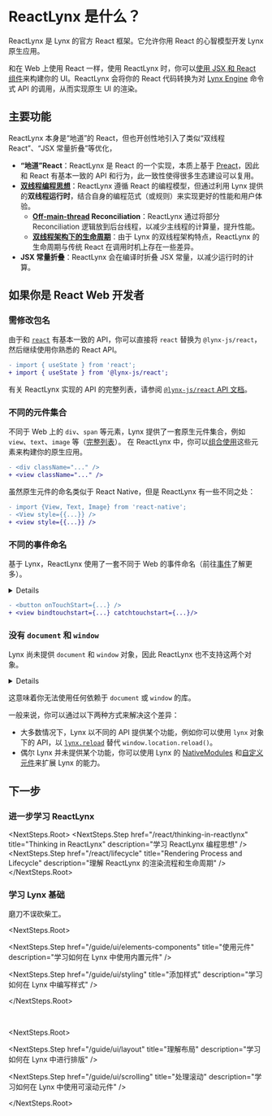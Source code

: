 
# ReactLynx 是什么？

ReactLynx 是 Lynx 的官方 React 框架。它允许你用 React 的心智模型开发 Lynx 原生应用。

和在 Web 上使用 React 一样，使用 ReactLynx 时，你可以[使用 JSX 和 React 组件](https://react.dev/learn/describing-the-ui)来构建你的 UI。ReactLynx 会将你的 React 代码转换为对 [Lynx Engine](/guide/spec.html#engine) 命令式 API 的调用，从而实现原生 UI 的渲染。

## 主要功能

ReactLynx 本身是“地道”的 React，但也开创性地引入了类似“双线程 React”、“JSX 常量折叠”等优化，

- **“地道”React**：ReactLynx 是 React 的一个实现，本质上基于 [Preact](https://github.com/preactjs/preact)，因此和 React 有基本一致的 API 和行为，此一致性使得很多生态建设可以复用。
- **[双线程编程思想](./thinking-in-reactlynx.mdx)**：ReactLynx 遵循 React 的编程模型，但通过利用 Lynx 提供的**双线程运行时**，结合自身的编程范式（或规则）来实现更好的性能和用户体验。
  - **[Off-main-thread](/guide/spec.html#background-thread-aka-off-main-thread) Reconciliation**：ReactLynx 通过将部分 Reconciliation 逻辑放到后台线程，以减少主线程的计算量，提升性能。
  - **[双线程架构下的生命周期](./lifecycle.md)**：由于 Lynx 的双线程架构特点，ReactLynx 的生命周期与传统 React 在调用时机上存在一些差异。
- **JSX 常量折叠**：ReactLynx 会在编译时折叠 JSX 常量，以减少运行时的计算。

## 如果你是 React Web 开发者

### 需修改包名

由于和 [`react`](https://www.npmjs.com/package/react) 有基本一致的 API，你可以直接将 `react` 替换为 `@lynx-js/react`，然后继续使用你熟悉的 React API。

```diff
- import { useState } from 'react';
+ import { useState } from '@lynx-js/react';
```

有关 ReactLynx 实现的 API 的完整列表，请参阅 [`@lynx-js/react` API 文档](../api/react/index.html)。

### 不同的元件集合

不同于 Web 上的 `div`、`span` 等元素，Lynx 提供了一套原生元件集合，例如 `view`、`text`、`image` 等（[完整列表](/api/elements/built-in/view.html)）。
在 ReactLynx 中，你可以[组合使用](/guide/ui/elements-components.html)这些元素来构建你的原生应用。

```diff
- <div className="..." />
+ <view className="..." />
```

虽然原生元件的命名类似于 React Native，但是 ReactLynx 有一些不同之处：

```diff
- import {View, Text, Image} from 'react-native';
- <View style={{...}} />
+ <view style={{...}} />
```

### 不同的事件命名

基于 Lynx，ReactLynx 使用了一套不同于 Web 的事件命名（前往[事件](/guide/interaction/event-handling.html)了解更多）。

<Details title="事件传播也有所不同">

在 Web 上常用的 `e.stopPropagation()`、`e.preventDefault()` 等方法，Lynx 并无完全对应的 API。
但是 Lynx 的[事件传播机制](/guide/interaction/event-handling/event-propagation.html)仍允许你实现和 Web 上类似的功能或效果。

</Details>

```diff
- <button onTouchStart={...} />
+ <view bindtouchstart={...} catchtouchstart={...}/>
```

### 没有 `document` 和 `window`

Lynx 尚未提供 `document` 和 `window` 对象，因此 ReactLynx 也不支持这两个对象。

<Details title="没有“DOM”？">

Lynx Engine 提供了一套 Low Level 的 Element API，
允许[框架开发者](/guide/spec.html#scripting-framework-developer)通过运行在[主线程](/guide/spec.html#main-thread-or-lynx-main-thread)的 JavaScript 创建 UI。
但这套 API 并不向所有开发者开放。
Lynx 鼓励开发者尽可能使用声明式的方式来构建 UI，而不是直接操作 DOM。
但也提供[直接操作节点](/guide/interaction/event-handling/manipulating-element.react.html)的能力和[主线程脚本](./main-thread-script.html)，
一般用来帮助开发者在实现一些复杂交互时，依然可以保持接近原生的用户体验。

</Details>

这意味着你无法使用任何依赖于 `document` 或 `window` 的库。

一般来说，你可以通过以下两种方式来解决这个差异：

- 大多数情况下，Lynx 以不同的 API 提供某个功能，例如你可以使用 `lynx` 对象下的 API，以 [`lynx.reload`](/api/lynx-api/lynx/lynx-reload.html) 替代 `window.location.reload()`。
- 偶尔 Lynx 并未提供某个功能，你可以使用 Lynx 的 [NativeModules](/guide/use-native-modules.mdx) 和[自定义元件](/guide/custom-native-component.mdx)来扩展 Lynx 的能力。

## 下一步

### 进一步学习 ReactLynx

<NextSteps.Root>
  <NextSteps.Step
    href="/react/thinking-in-reactlynx"
    title="Thinking in ReactLynx"
    description="学习 ReactLynx 编程思想"
  />
  <NextSteps.Step
    href="/react/lifecycle"
    title="Rendering Process and Lifecycle"
    description="理解 ReactLynx 的渲染流程和生命周期"
  />
</NextSteps.Root>

### 学习 Lynx 基础

磨刀不误砍柴工。

<NextSteps.Root>

<NextSteps.Step
  href="/guide/ui/elements-components"
  title="使用元件"
  description="学习如何在 Lynx 中使用内置元件"
/>

<NextSteps.Step
  href="/guide/ui/styling"
  title="添加样式"
  description="学习如何在 Lynx 中编写样式"
/>

</NextSteps.Root>

<br />

<NextSteps.Root>

<NextSteps.Step
  href="/guide/ui/layout"
  title="理解布局"
  description="学习如何在 Lynx 中进行排版"
/>

<NextSteps.Step
  href="/guide/ui/scrolling"
  title="处理滚动"
  description="学习如何在 Lynx 中使用可滚动元件"
/>

</NextSteps.Root>
